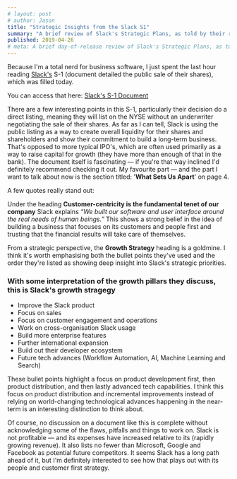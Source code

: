 ```yaml
---
# layout: post
# author: Jason
title: "Strategic Insights from the Slack S1"
summary: "A brief review of Slack's Strategic Plans, as told by their recent S-1 document."
published: 2019-04-26
# meta: A brief day-of-release review of Slack's Strategic Plans, as told by their recent S-1 document.
---
```


Because I'm a total nerd for business software, I just spent the last hour reading [Slack's](https://slack.com) S-1 (document detailed the public sale of their shares), which was filled today.

You can access that here: [Slack's S-1 Document](https://www.sec.gov/Archives/edgar/data/1764925/000162828019004786/slacks-1.html)

There are a few interesting points in this S-1, particularly their decision do a direct listing, meaning they will list on the NYSE without an underwriter negotiating the sale of their shares. As far as I can tell, Slack is using the public listing as a way to create overall liquidity for their shares and shareholders and show their commitment to build a long-term business. That's opposed to more typical IPO's, which are often used primarily as a way to raise capital for growth (they have more than enough of that in the bank).
The document itself is fascinating — if you're that way inclined I'd definitely recommend checking it out. My favourite part — and the part I want to talk about now is the section titled: '**What Sets Us Apart**' on page 4.

A few quotes really stand out:

Under the heading **Customer-centricity is the fundamental tenet of our company** Slack explains _“We built our software and user interface around the real needs of human beings.”_ This shows a strong belief in the idea of building a business that focuses on its customers and people first and trusting that the financial results will take care of themselves.

From a strategic perspective, the **Growth Strategy** heading is a goldmine. I think it's worth emphasising both the bullet points they've used and the order they're listed as showing deep insight into Slack's strategic priorities.

### With some interpretation of the growth pillars they discuss, this is Slack's growth stragegy

-   Improve the Slack product
-   Focus on sales
-   Focus on customer engagement and operations
-   Work on cross-organisation Slack usage
-   Build more enterprise features
-   Further international expansion
-   Build out their developer ecosystem
-   Future tech advances (Workflow Automation, AI, Machine Learning and Search)

These bullet points highlight a focus on product development first, then product distribution, and then lastly advanced tech capabilities. I think this focus on product distribution and incremental improvements instead of relying on world-changing technological advances happening in the near-term is an interesting distinction to think about.

Of course, no discussion on a document like this is complete without acknowledging some of the flaws, pitfalls and things to work on. Slack is not profitable — and its expenses have increased relative to its (rapidly growing revenue). It also lists no fewer than Microsoft, Google and Facebook as potential future competitors. It seems Slack has a long path ahead of it, but I'm definitely interested to see how that plays out with its people and customer first strategy.
